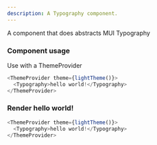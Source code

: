 ```yaml
---
description: A Typography component.
---
```



A component that does abstracts MUI Typography

### Component usage

Use with a ThemeProvider

```js
<ThemeProvider theme={lightTheme()}>
  <Typography>hello world!</Typography>
</ThemeProvider>
```

### Render hello world!

```js live
<ThemeProvider theme={lightTheme()}>
  <Typography>hello world!</Typography>
</ThemeProvider>
```
